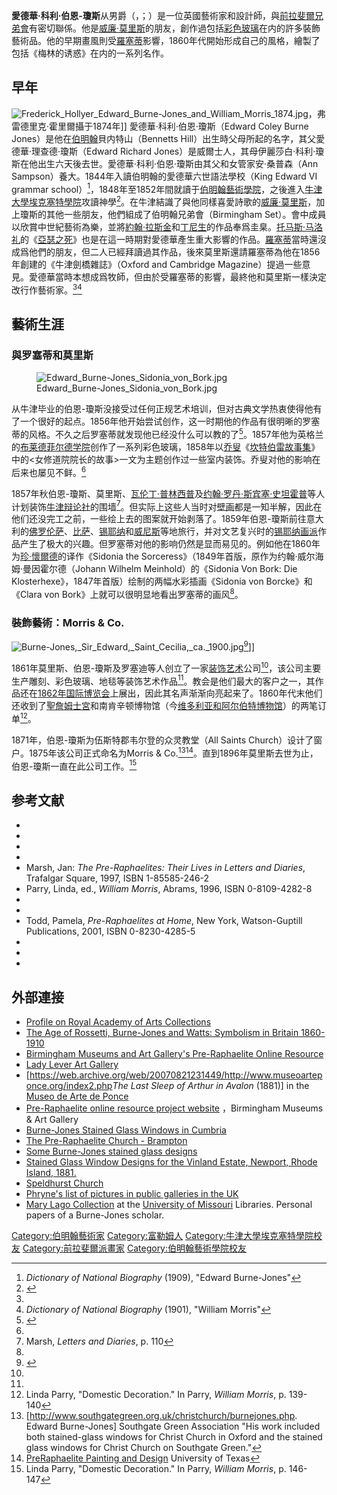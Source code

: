 {{Infobox artist
| name          = Sir Edward Burne-Jones, Bt
| image         = Edward Burne-Jones Photogravure Hollyer.jpg
| caption       = 他的兒子[[菲利普·伯恩-瓊斯|菲利普·伯恩-瓊斯]]為他拍攝的照片，1898年
| birth_name     = Edward Coley Burne Jones
| birth_date     = 1833年8月28日
| birth_place    = 英格蘭[[伯明翰|伯明翰]]
| death_date     = {{Death date and age|1898|6|17|1833|8|28|df=yes}}
| death_place    = 英格蘭倫敦
| movement      = [[前拉斐爾兄弟會|前拉斐爾兄弟會]]、[[唯美主義|唯美主義]]、[[艺术与工艺美术运动|艺术与工艺美术运动]]
| awards        =
| imagesize     =
| field         =
| training      =
| works         =
}}
'''愛德華·科利·伯恩-瓊斯'''从男爵（{{lang-en|Sir Edward Coley Burne-Jones, 1st Baronet}}，{{Post-nominals|country=GBR|ARA}}；{{bd|1833年|8月28日|1898年|6月1日}}）是一位英國藝術家和設計師，與[[前拉斐爾兄弟會|前拉斐爾兄弟會]]有密切聯係。他是[[威廉·莫里斯|威廉·莫里斯]]的朋友，創作過包括[[彩色玻璃|彩色玻璃]]在内的許多裝飾藝術品。他的早期畫風則受[[但丁·加百列·羅塞蒂|羅塞蒂]]影響，1860年代開始形成自己的風格，繪製了包括《梅林的诱惑》在内的一系列名作。

==早年==
[[Image:Frederick_Hollyer_Edward_Burne-Jones_and_William_Morris_1874.jpg|right]]，弗雷德里克·霍里爾攝于1874年]]
愛德華·科利·伯恩·瓊斯（Edward Coley Burne Jones）是他在[[伯明翰|伯明翰]]貝内特山（Bennetts Hill）出生時父母所起的名字，其父愛德華·理查德·瓊斯（Edward Richard Jones）是威爾士人，其母伊麗莎白·科利·瓊斯在他出生六天後去世。愛德華·科利·伯恩·瓊斯由其父和女管家安·桑普森（Ann Sampson）養大{{sfn|Wildman|1998|pp= 42-43}}{{sfn|Daly|1989|pp=249-251}}。1844年入讀伯明翰的愛德華六世語法學校（King Edward VI grammar school）<ref name="DNB1909">''Dictionary of National Biography'' (1909), "Edward Burne-Jones"</ref>，1848年至1852年間就讀于[[伯明翰藝術學院|伯明翰藝術學院]]，之後進入[[牛津大學埃克塞特學院|牛津大學埃克塞特學院]]攻讀神學<ref>{{cite encyclopedia|last=Newall|first=Christopher|encyclopedia=Oxford Dictionary of National Biography|title=Jones, Sir Edward Coley Burne-, first baronet (1833–1898)|url=http://www.oxforddnb.com/view/article/4051|doi=10.1093/ref:odnb/4051|year=2004|publisher=Oxford University Press|location=Oxford|subscription=yes|access-date=2017-02-01|archive-date=2015-07-08|archive-url=https://web.archive.org/web/20150708224140/http://www.oxforddnb.com/view/article/4051|dead-url=no}}</ref>。在牛津結識了與他同樣喜愛詩歌的[[威廉·莫里斯|威廉·莫里斯]]，加上瓊斯的其他一些朋友，他們組成了伯明翰兄弟會（Birmingham Set）{{sfn|Rose|1981|p=78}}。會中成員以欣賞中世紀藝術為樂，並將[[約翰·拉斯金|約翰·拉斯金]]和[[丁尼生|丁尼生]]的作品奉爲圭臬。[[托马斯·马洛礼|托马斯·马洛礼]]的《[[亞瑟之死|亞瑟之死]]》也是在這一時期對愛德華產生重大影響的作品。[[但丁·加百列·羅塞蒂|羅塞蒂]]當時還沒成爲他們的朋友，但二人已經拜讀過其作品，後來莫里斯還請羅塞蒂為他在1856年創建的《牛津劍橋雜誌》（Oxford and Cambridge Magazine）提過一些意見。愛德華當時本想成爲牧師，但由於受羅塞蒂的影響，最終他和莫里斯一樣決定改行作藝術家。<ref name="DNB1909" /><ref name="DNB">''Dictionary of National Biography'' (1901), "William Morris"</ref>

==藝術生涯==

===與罗塞蒂和莫里斯===
[[Image:Edward_Burne-Jones_Sidonia_von_Bork.jpg|right]]

从牛津毕业的伯恩-瓊斯没接受过任何正规艺术培训，但对古典文学热衷使得他有了一个很好的起点。1856年他开始尝试创作，这一时期他的作品有很明晰的罗塞蒂的风格。不久之后罗塞蒂就发现他已经没什么可以教的了<ref name="EB1911">{{EB1911|inline=1|wstitle=Burne-Jones, Sir Edward Burne|volume=4|pages=848-850}}</ref>。1857年他为英格兰的[[布莱德菲尔德学院|布莱德菲尔德学院]]创作了一系列彩色玻璃，1858年以[[乔叟|乔叟]]《[[坎特伯雷故事集|坎特伯雷故事集]]》中的<女修道院院长的故事>一文为主题创作过一些室内装饰。乔叟对他的影响在后来也屡见不鲜。<ref name="EB1911" />

1857年秋伯恩-瓊斯、莫里斯、[[瓦伦丁·普林西普|瓦伦丁·普林西普]]及[[约翰·罗丹·斯宾塞·史坦霍普|约翰·罗丹·斯宾塞·史坦霍普]]等人计划装饰[[牛津辩论社|牛津辩论社]]的围墙<ref>Marsh, ''Letters and Diaries'', p. 110</ref>。但实际上这些人当时对[[壁画|壁画]]都是一知半解，因此在他们还没完工之前，一些绘上去的图案就开始剥落了。1859年伯恩-瓊斯前往意大利的[[佛罗伦萨|佛罗伦萨]]、[[比萨|比萨]]、[[锡耶纳|锡耶纳]]和[[威尼斯|威尼斯]]等地旅行，并对文艺复兴时的[[锡耶纳画派|锡耶纳画派]]作品产生了极大的兴趣。但罗塞蒂对他的影响仍然是显而易见的。例如他在1860年为[[珍·懷爾德|珍·懷爾德]]的译作《Sidonia the Sorceress》（1849年首版，原作为约翰·威尔海姆·曼因霍尔德（Johann Wilhelm Meinhold）的《Sidonia Von Bork: Die Klosterhexe》，1847年首版）绘制的两幅水彩插画《Sidonia von Borcke》和《Clara von Bork》上就可以很明显地看出罗塞蒂的画风<ref name="EB1911" />{{sfn|Wildman|1998|p= 66}}。

===裝飾藝術：Morris & Co.===
[[File:Burne-Jones,_Sir_Edward,_Saint_Cecilia,_ca._1900.jpg|thumb]]<ref>{{cite web|title=Saint Cecilia (y1974-84)|url=http://artmuseum.princeton.edu/collections/objects/32015|website=Princeton University Art Museum|publisher=Princeton University|accessdate=2017-02-03|archive-date=2016-01-13|archive-url=https://web.archive.org/web/20160113230517/http://artmuseum.princeton.edu/collections/objects/32015|dead-url=no}}</ref>]]

1861年莫里斯、伯恩-瓊斯及罗塞迪等人创立了一家[[装饰艺术|装饰艺术]]公司<ref name="DNB" />，该公司主要生产雕刻、彩色玻璃、地毯等装饰艺术作品<ref name="EB1911" />。教会是他们最大的客户之一，其作品还在[[1862年国际博览会|1862年国际博览会]]上展出，因此其名声渐渐向亮起来了。1860年代末他们还收到了[[聖詹姆士宮|聖詹姆士宮]]和南肯辛顿博物馆（今[[维多利亚和阿尔伯特博物馆|维多利亚和阿尔伯特博物馆]]）的两笔订单<ref>Linda Parry, "Domestic Decoration." In Parry, ''William Morris'', p. 139-140</ref>。

1871年，伯恩-瓊斯为伍斯特郡韦尔登的众灵教堂（All Saints Church）设计了窗户。1875年该公司正式命名为Morris & Co.<ref name="CCglass">[http://www.southgategreen.org.uk/christchurch/burnejones.php. Edward Burne-Jones] {{Wayback|url=http://www.southgategreen.org.uk/christchurch/burnejones.php. |date=20060724003620 }} Southgate Green Association "His work included both stained-glass windows for Christ Church in Oxford and the stained glass windows for Christ Church on Southgate Green."</ref><ref name="UTex">[http://www.cwrl.utexas.edu/~bump/E320M/PRB.html PreRaphaelite Painting and Design] {{webarchive|url=https://web.archive.org/web/20081014005304/http://www.cwrl.utexas.edu/~bump/E320M/PRB.html |date=2008-10-14 }} University of Texas</ref>。直到1896年莫里斯去世为止，伯恩-瓊斯一直在此公司工作。<ref name="Dom">Linda Parry, "Domestic Decoration." In Parry, ''William Morris'', p. 146-147</ref>

==参考文献==
{{reflist}}
* {{cite book | last=Dale | first=Antony | title=Brighton churches | publisher=Routledge | location=London | year=1989 | isbn=0-415-00863-8 | ref=harv}}
*{{cite book|ref=harv|last=Daly|first=Gay|title=Pre-Raphaelites in Love|url=https://books.google.com/books?id=4KjqAAAAMAAJ|year=1989|publisher=Ticknor & Fields|isbn=978-0-89919-450-9|access-date=2017-02-01|archive-date=2017-05-09|archive-url=https://web.archive.org/web/20170509043018/https://books.google.com/books?id=4KjqAAAAMAAJ|dead-url=no}}
*{{cite book|ref=harv|last=Flanders|first=Judith|title=A Circle of Sisters: Alice Kipling, Georgiana Burne-Jones, Agnes Poynter and Louisa Baldwin|url=https://books.google.com/books?id=O0uJ2fro7ZAC|year=2001|publisher=W.W. Norton|isbn=978-0-393-05210-7|access-date=2017-02-01|archive-date=2017-05-08|archive-url=https://web.archive.org/web/20170508141734/https://books.google.com/books?id=O0uJ2fro7ZAC|dead-url=no}}
*{{cite DNBSupp|last=Mackail|first=J. W.|wstitle=Morris, William (1834-1896)|volume=3|pages=197–203}}
* Marsh, Jan: ''The Pre-Raphaelites: Their Lives in Letters and Diaries'', Trafalgar Square, 1997, ISBN 1-85585-246-2
*Parry, Linda, ed., ''William Morris'', Abrams, 1996, ISBN 0-8109-4282-8
*{{cite book|last=Rose|first=Andrea|title=Pre-Raphaelite portraits|url=https://books.google.com/books?id=hH00AQAAIAAJ|year=1981|publisher=Oxford Illustrated Press|location=Oxford|isbn=0-902280-82-1|ref=harv|access-date=2017-02-01|archive-date=2017-05-09|archive-url=https://web.archive.org/web/20170509225314/https://books.google.com/books?id=hH00AQAAIAAJ|dead-url=no}}
*{{cite book|ref=harv|last=Taylor|first=Ina|title=Victorian Sisters|url=https://books.google.com/books?id=43xmAAAAMAAJ|year=1987|publisher=Weidenfeld and Nicholson|isbn=978-0-297-79065-5|access-date=2017-02-01|archive-date=2017-05-09|archive-url=https://web.archive.org/web/20170509070938/https://books.google.com/books?id=43xmAAAAMAAJ|dead-url=no}}
*Todd, Pamela, ''Pre-Raphaelites at Home'', New York, Watson-Guptill Publications, 2001, ISBN 0-8230-4285-5
*{{cite book|last=Wildman|first=Stephen|url=http://libmma.contentdm.oclc.org/cdm/compoundobject/collection/p15324coll10/id/67586|title=Edward Burne-Jones: Victorian Artist-Dreamer|publisher=Metropolitan Museum of Art|date=1998|isbn=0-87099-859-5|ref=harv|access-date=2017-02-01|archive-date=2017-01-26|archive-url=https://web.archive.org/web/20170126083822/http://libmma.contentdm.oclc.org/cdm/compoundobject/collection/p15324coll10/id/67586|dead-url=no}}
* {{cite book | last=Wood | first=Christopher | title=Burne-Jones : the life and works of Sir Edward Burne-Jones (1833-1898) | publisher=Phoenix Illustrated | location=London | year=1999 | isbn=0-7538-0727-0 | ref=harv}}
* {{cite web | last1=Souter | first1=Tessa |last2=Souter|first2=Nick| title=The Illustration Handbook: A guide to the world's greatest illustrators|isbn=9781845734732 | ref=harv | publisher=Oceana |date=2012}}

==外部連接==
{{commons|Sir Edward Burne-Jones}}
* [http://www.racollection.org.uk/ixbin/indexplus?_IXACTION_=file&_IXFILE_=templates/full/person.html&_IXTRAIL_=Academicians&person=6020 Profile on Royal Academy of Arts Collections] {{Wayback|url=http://www.racollection.org.uk/ixbin/indexplus?_IXACTION_=file&_IXFILE_=templates%2Ffull%2Fperson.html&_IXTRAIL_=Academicians&person=6020 |date=20200127114731 }}
* [https://web.archive.org/web/20060328043558/http://www.artmagick.com/exhibitions/exhibition.aspx?id=360 The Age of Rossetti, Burne-Jones and Watts: Symbolism in Britain 1860-1910 ]
* [http://www.preraphaelites.org/the-collection/artist-biography/sir-edward-burne-jones/ Birmingham Museums and Art Gallery's Pre-Raphaelite Online Resource] {{Wayback|url=http://www.preraphaelites.org/the-collection/artist-biography/sir-edward-burne-jones/ |date=20170422210042 }} 
*[https://web.archive.org/web/20040401102820/http://www.liverpoolmuseums.org.uk/ladylever/index.asp Lady Lever Art Gallery]
* [https://web.archive.org/web/20070821231449/http://www.museoarteponce.org/index2.php''The Last Sleep of Arthur in Avalon'' (1881)] in the [https://web.archive.org/web/20070821231449/http://www.museoarteponce.org/index2.php Museo de Arte de Ponce]
*[http://www.preraphaelites.org/  Pre-Raphaelite online resource project website] {{Wayback|url=http://www.preraphaelites.org/ |date=20090529144625 }}，Birmingham Museums & Art Gallery
* [https://web.archive.org/web/20060103004712/http://www.visitcumbria.com/burnjons.htm Burne-Jones Stained Glass Windows in Cumbria]
* [http://www.stmartinsbrampton.org.uk The Pre-Raphaelite Church - Brampton] {{Wayback|url=http://www.stmartinsbrampton.org.uk/ |date=20190915015222 }}
* [http://www.stainedglassphotography.com/Galleries/Morris/Morris1.htm Some Burne-Jones stained glass designs] {{Wayback|url=http://www.stainedglassphotography.com/Galleries/Morris/Morris1.htm |date=20170112181112 }}
* [http://germanicmythology.com/works/BURNEJONESART.html Stained Glass Window Designs for the Vinland Estate, Newport, Rhode Island, 1881.] {{Wayback|url=http://germanicmythology.com/works/BURNEJONESART.html |date=20170515203042 }}
* [https://web.archive.org/web/20070624142247/http://www.church.speldhurst.org/glass%201.asp Speldhurst Church]
* [https://web.archive.org/web/20070708175100/http://www.phryne.com/artists/37-52-26.HTM Phryne's list of pictures in public galleries in the UK]
*[https://web.archive.org/web/20130719212129/http://mulibraries.missouri.edu/specialcollections/lago.htm Mary Lago Collection] at the [[University_of_Missouri|University of Missouri]] Libraries. Personal papers of a Burne-Jones scholar.

{{DEFAULTSORT:Burne-Jones, Edward}}
[[Category:伯明翰藝術家|Category:伯明翰藝術家]]
[[Category:富勒姆人|Category:富勒姆人]]
[[Category:牛津大學埃克塞特學院校友|Category:牛津大學埃克塞特學院校友]]
[[Category:前拉斐爾派畫家|Category:前拉斐爾派畫家]]
[[Category:伯明翰藝術學院校友|Category:伯明翰藝術學院校友]]